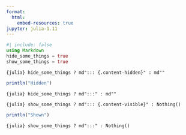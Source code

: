 ```yaml
---
format:
  html:
    embed-resources: true
jupyter: julia-1.11
---
```


```julia
#| include: false
using Markdown
hide_some_things = true
show_some_things = true
```

`{julia} hide_some_things ? md"::: {.content-hidden}" : md""`

```julia
println("Hidden")
```

`{julia} hide_some_things ? md":::" : md""`

`{julia} show_some_things ? md"::: {.content-visible}" : Nothing()`

```julia
println("Shown")
```

`{julia} show_some_things ? md":::" : Nothing()`
